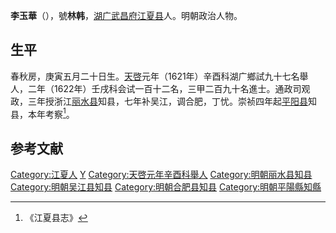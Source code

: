 '''李玉華'''（{{bd|？||？||}}），號'''林韩'''，[[湖广|湖广]][[武昌府|武昌府]][[江夏县|江夏县]]人。明朝政治人物。

==生平==
春秋房，庚寅五月二十日生。[[天啓|天啓]]元年（1621年）辛酉科湖广鄉試九十七名舉人，二年（1622年）壬戌科会试一百十二名，三甲二百九十名進士。通政司观政，三年授浙江[[丽水县|丽水县]]知县，七年补吴江，调合肥，丁忧。崇祯四年起[[平阳县|平阳县]]知县，本年考察<ref>《江夏县志》</ref>。

==参考文献==
{{reflist}}

{{天啓二年壬戌科殿試金榜}}

{{Authority control}}

{{DEFAULTSORT:}}
[[Category:江夏人|Category:江夏人]]
[[Category:李姓|Y]]
[[Category:天啓元年辛酉科舉人|Category:天啓元年辛酉科舉人]]
[[Category:明朝丽水县知县|Category:明朝丽水县知县]]
[[Category:明朝吴江县知县|Category:明朝吴江县知县]]
[[Category:明朝合肥县知县|Category:明朝合肥县知县]]
[[Category:明朝平陽縣知縣|Category:明朝平陽縣知縣]]


{{明朝官员小作品}}